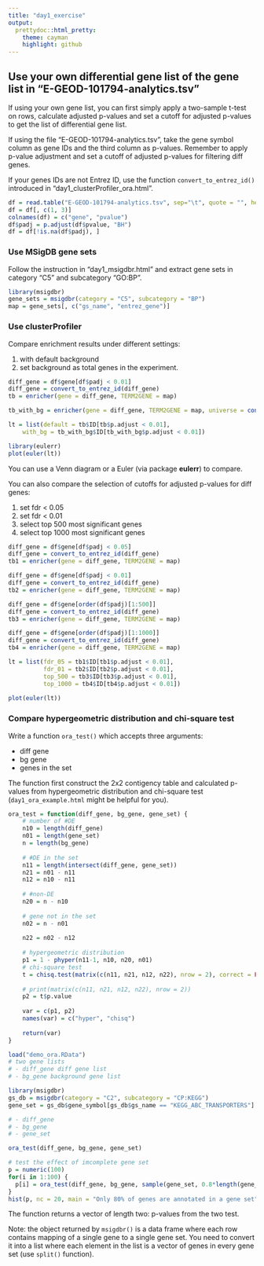 ```yaml
---
title: "day1_exercise"
output:
  prettydoc::html_pretty:
    theme: cayman
    highlight: github
---
```


## Use your own differential gene list of the gene list in "E-GEOD-101794-analytics.tsv"

If using your own gene list, you can first simply apply a two-sample t-test on rows, calculate
adjusted p-values and set a cutoff for adjusted p-values to get the list of differential gene list.

If using the file "E-GEOD-101794-analytics.tsv", take the gene symbol column as gene IDs and the third column
as p-values. Remember to apply p-value adjustment and set a cutoff of adjusted p-values for filtering
diff genes.

If your genes IDs are not Entrez ID, use the function `convert_to_entrez_id()` introduced in "day1_clusterProfiler_ora.html".

```r
df = read.table("E-GEOD-101794-analytics.tsv", sep="\t", quote = "", header = TRUE)
df = df[, c(1, 3)]
colnames(df) = c("gene", "pvalue")
df$padj = p.adjust(df$pvalue, "BH")
df = df[!is.na(df$padj), ]
```

### Use MSigDB gene sets

Follow the instruction in "day1_msigdbr.html" and extract gene sets in category "C5" and subcategory "GO:BP".

```r
library(msigdbr)
gene_sets = msigdbr(category = "C5", subcategory = "BP")
map = gene_sets[, c("gs_name", "entrez_gene")]
```

### Use clusterProfiler

Compare enrichment results under different settings:

1. with default background 
2. set background as total genes in the experiment.

```r
diff_gene = df$gene[df$padj < 0.01]
diff_gene = convert_to_entrez_id(diff_gene)
tb = enricher(gene = diff_gene, TERM2GENE = map)

tb_with_bg = enricher(gene = diff_gene, TERM2GENE = map, universe = convert_to_entrez_id(df$gene))

lt = list(default = tb$ID[tb$p.adjust < 0.01],
    with_bg = tb_with_bg$ID[tb_with_bg$p.adjust < 0.01])

library(eulerr)
plot(euler(lt))
```

You can use a Venn diagram or a Euler (via package **eulerr**) to compare.

You can also compare the selection of cutoffs for adjusted p-values for diff genes:

1. set fdr < 0.05
2. set fdr < 0.01
3. select top 500 most significant genes
4. select top 1000 most significant genes

```r
diff_gene = df$gene[df$padj < 0.05]
diff_gene = convert_to_entrez_id(diff_gene)
tb1 = enricher(gene = diff_gene, TERM2GENE = map)

diff_gene = df$gene[df$padj < 0.01]
diff_gene = convert_to_entrez_id(diff_gene)
tb2 = enricher(gene = diff_gene, TERM2GENE = map)

diff_gene = df$gene[order(df$padj)[1:500]]
diff_gene = convert_to_entrez_id(diff_gene)
tb3 = enricher(gene = diff_gene, TERM2GENE = map)

diff_gene = df$gene[order(df$padj)[1:1000]]
diff_gene = convert_to_entrez_id(diff_gene)
tb4 = enricher(gene = diff_gene, TERM2GENE = map)

lt = list(fdr_05 = tb1$ID[tb1$p.adjust < 0.01],
          fdr_01 = tb2$ID[tb2$p.adjust < 0.01],
          top_500 = tb3$ID[tb3$p.adjust < 0.01],
          top_1000 = tb4$ID[tb4$p.adjust < 0.01])
   
plot(euler(lt))
```

### Compare hypergeometric distribution and chi-square test

Write a function `ora_test()` which accepts three arguments:

- diff gene
- bg gene
- genes in the set

The function first construct the 2x2 contigency table and calculated p-values
from hypergeometric distribution and chi-square test (`day1_ora_example.html` might be helpful for you).

```r
ora_test = function(diff_gene, bg_gene, gene_set) {
    # number of #DE
    n10 = length(diff_gene)
    n01 = length(gene_set)
    n = length(bg_gene)
    
    # #DE in the set
    n11 = length(intersect(diff_gene, gene_set))
    n21 = n01 - n11
    n12 = n10 - n11
    
    # #non-DE
    n20 = n - n10
    
    # gene not in the set
    n02 = n - n01
    
    n22 = n02 - n12
    
    # hypergeometric distribution
    p1 = 1 - phyper(n11-1, n10, n20, n01)
    # chi-square test
    t = chisq.test(matrix(c(n11, n21, n12, n22), nrow = 2), correct = FALSE)
    
    # print(matrix(c(n11, n21, n12, n22), nrow = 2))
    p2 = t$p.value
    
    var = c(p1, p2)
    names(var) = c("hyper", "chisq")
    
    return(var)
}
```


```r
load("demo_ora.RData")
# two gene lists
# - diff_gene diff gene list
# - bg_gene background gene list
```

```r
library(msigdbr)
gs_db = msigdbr(category = "C2", subcategory = "CP:KEGG")
gene_set = gs_db$gene_symbol[gs_db$gs_name == "KEGG_ABC_TRANSPORTERS"]
```

```r
# - diff_gene
# - bg_gene
# - gene_set

ora_test(diff_gene, bg_gene, gene_set)
```

```r
# test the effect of imcomplete gene set
p = numeric(100)
for(i in 1:100) {
  p[i] = ora_test(diff_gene, bg_gene, sample(gene_set, 0.8*length(gene_set)))[1]
}
hist(p, nc = 20, main = "Only 80% of genes are annotated in a gene set")
```


The function returns a vector of length two: p-values from the two test.

Note: the object returned by `msigdbr()` is a data frame where each row contains mapping of a single gene to a single gene set.
You need to convert it into a list where each element in the list is a vector of genes in every gene set (use `split()` function).
